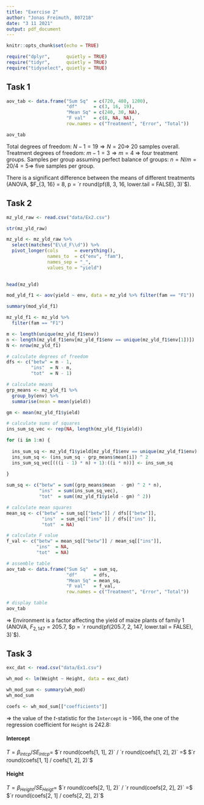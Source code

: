 ```yaml
---
title: "Exercise 2"
author: "Jonas Freimuth, 807218"
date: "3 11 2021"
output: pdf_document
---
```


```r
knitr::opts_chunk$set(echo = TRUE)

require("dplyr",      quietly = TRUE)
require("tidyr",      quietly = TRUE)
require("tidyselect", quietly = TRUE)
```

## Task 1

```r
aov_tab <- data.frame("Sum Sq"  = c(720, 480, 1200),
                      "df"      = c(3, 16, 19),
                      "Mean Sq" = c(240, 30, NA),
                      "F val"   = c(8, NA, NA),
                      row.names = c("Treatment", "Error", "Total"))

aov_tab
```

Total degrees of freedom: $N - 1 = 19 \Rightarrow N = 20 \Rightarrow$ $20$ 
samples overall. Treatment degrees of freedom: $m - 1 = 3 \Rightarrow m = 4$ 
$\Rightarrow$ four treatment groups. Samples per group assuming perfect balance
of groups: $n = N / m = 20 / 4 = 5 \Rightarrow$ five samples per group.

There is a significant difference between the means of different treatments 
(ANOVA, $F_{3, 16} = 8, p = `r round(pf(8, 3, 16, lower.tail = FALSE), 3)`$).

## Task 2

```r
mz_yld_raw <- read.csv("data/Ex2.csv")

str(mz_yld_raw)

mz_yld <- mz_yld_raw %>% 
  select(matches("E\\d_F\\d")) %>% 
  pivot_longer(cols      = everything(),
               names_to  = c("env", "fam"),
               names_sep = "_",
               values_to = "yield")
  

head(mz_yld)
```

```r
mod_yld_f1 <- aov(yield ~ env, data = mz_yld %>% filter(fam == "F1"))

summary(mod_yld_f1)
```


```r
mz_yld_f1 <- mz_yld %>% 
  filter(fam == "F1")

m <- length(unique(mz_yld_f1$env))
n <- length(mz_yld_f1$env[mz_yld_f1$env == unique(mz_yld_f1$env[1])])
N <- nrow(mz_yld_f1)

# calculate degrees of freedom
dfs <- c("betw" = m - 1,
         "ins"  = N - m,
         "tot"  = N - 1)

# calculate means
grp_means <- mz_yld_f1 %>% 
  group_by(env) %>% 
  summarise(mean = mean(yield))

gm <- mean(mz_yld_f1$yield)

# calculate sums of squares
ins_sum_sq_vec <- rep(NA, length(mz_yld_f1$yield))

for (i in 1:m) {
  
  ins_sum_sq <- mz_yld_f1$yield[mz_yld_f1$env == unique(mz_yld_f1$env)[i]]
  ins_sum_sq <- (ins_sum_sq - grp_means$mean[i]) ^ 2
  ins_sum_sq_vec[(((i - 1) * n) + 1):((i * n))] <- ins_sum_sq
  
}

sum_sq <- c("betw" = sum((grp_means$mean  - gm) ^ 2 * n),
            "ins"  = sum(ins_sum_sq_vec),
            "tot"  = sum((mz_yld_f1$yield - gm) ^ 2))

# calculate mean squares
mean_sq <- c("betw" = sum_sq[["betw"]] / dfs[["betw"]],
             "ins"  = sum_sq[["ins" ]] / dfs[["ins" ]],
             "tot"  = NA)

# calculate F value
f_val <- c("betw" = mean_sq[["betw"]] / mean_sq[["ins"]],
           "ins"  = NA,
           "tot"  = NA)

# assemble table
aov_tab <- data.frame("Sum Sq"  = sum_sq,
                      "df"      = dfs,
                      "Mean Sq" = mean_sq,
                      "F val"   = f_val,
                      row.names = c("Treatment", "Error", "Total"))

# display table
aov_tab

```

$\Rightarrow$ Environment is a factor affecting the yield of maize plants of 
family 1 (ANOVA, $F_{2, 147} = 205.7,$ 
$p = `r round(pf(205.7, 2, 147, lower.tail = FALSE), 3)`$).

## Task 3

```r

exc_dat <- read.csv("data/Ex1.csv")

wh_mod <- lm(Weight ~ Height, data = exc_dat)

wh_mod_sum <- summary(wh_mod)
wh_mod_sum

coefs <- wh_mod_sum[["coefficients"]]

```

$\Rightarrow$ the value of the $t$-statistic for the `Intercept` is $-166$, the 
one of the regression coefficient for `Height` is $242.8$:

#### Intercept  
  
$T = \beta_{Intcp} / SE_{Intcp} =$
$`r round(coefs[1, 1], 2)` / `r round(coefs[1, 2], 2)` =$
$`r round(coefs[1, 1] / coefs[1, 2], 2)`$

#### Height  
  
$T = \beta_{Height} / SE_{Heigt} =$
$`r round(coefs[2, 1], 2)` / `r round(coefs[2, 2], 2)` =$
$`r round(coefs[2, 1] / coefs[2, 2], 2)`$
